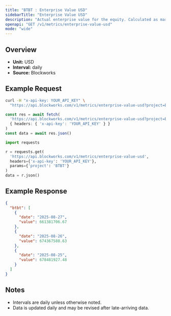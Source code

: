```yaml
---
title: "BTBT : Enterprise Value USD"
sidebarTitle: "Enterprise Value USD"
description: "Actual enterprise value for the equity. Calculated as market cap - liabilities + assets"
openapi: "GET /v1/metrics/enterprise-value-usd"
mode: "wide"
---
```


## Overview

- **Unit:** USD
- **Interval:** daily
- **Source:** Blockworks

## Example Request

<CodeGroup>

```bash cURL
curl -H "x-api-key: YOUR_API_KEY" \
  "https://api.blockworks.com/v1/metrics/enterprise-value-usd?project=BTBT"
```

```typescript TypeScript
const res = await fetch(
  'https://api.blockworks.com/v1/metrics/enterprise-value-usd?project=BTBT',
  { headers: { 'x-api-key': 'YOUR_API_KEY' } }
)
const data = await res.json()
```

```python Python
import requests

r = requests.get(
  'https://api.blockworks.com/v1/metrics/enterprise-value-usd',
  headers={'x-api-key': 'YOUR_API_KEY'},
  params={'project': 'BTBT'}
)
data = r.json()
```

</CodeGroup>

## Example Response

```json
{
  "btbt": [
    {
      "date": "2025-08-27",
      "value": 661381706.67
    },
    {
      "date": "2025-08-26",
      "value": 674367588.63
    },
    {
      "date": "2025-08-25",
      "value": 678481927.48
    }
  ]
}
```

## Notes
- Intervals are daily unless otherwise noted.
- Data is updated daily and may be revised after late-arriving data.
